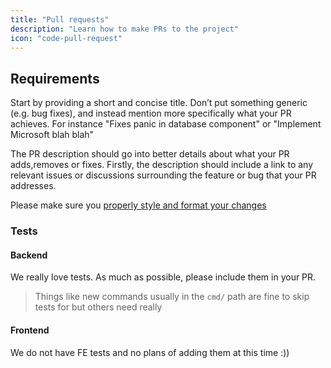 ```yaml
---
title: "Pull requests"
description: "Learn how to make PRs to the project"
icon: "code-pull-request"
---
```


## Requirements

Start by providing a short and concise title. Don’t put something generic (e.g. bug fixes),
and instead mention more specifically what your PR achieves. For instance "Fixes panic in database component" or "Implement Microsoft blah blah"

The PR description should go into better details about what your PR adds,removes or fixes.
Firstly, the description should include a link to any relevant issues or discussions surrounding the
feature or bug that your PR addresses.

Please make sure you [properly style and format your changes](/styling)

### Tests

#### Backend

We really love tests. As much as possible, please include them in your PR.

> Things like new commands usually in the `cmd/` path are fine to skip tests for but others need really

#### Frontend

We do not have FE tests and no plans of adding them at this time :))
